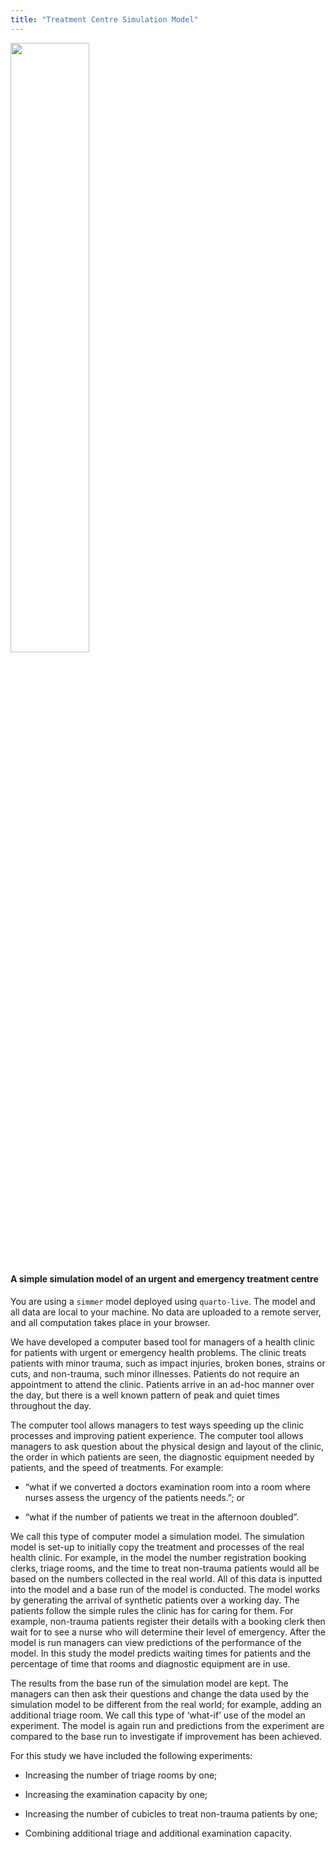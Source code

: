 ```yaml
---
title: "Treatment Centre Simulation Model"
---
```


![](quarto_files/nihr.png){width="50%"}

#### A simple simulation model of an urgent and emergency treatment centre

You are using a `simmer` model deployed using `quarto-live`. The model and all data are local to your machine. No data are uploaded to a remote server, and all computation takes place in your browser.

We have developed a computer based tool for managers of a health clinic for patients with urgent or emergency health problems. The clinic treats patients with minor trauma, such as impact injuries, broken bones, strains or cuts, and non-trauma, such minor illnesses. Patients do not require an appointment to attend the clinic. Patients arrive in an ad-hoc manner over the day, but there is a well known pattern of peak and quiet times throughout the day.

The computer tool allows managers to test ways speeding up the clinic processes and improving patient experience. The computer tool allows managers to ask question about the physical design and layout of the clinic, the order in which patients are seen, the diagnostic equipment needed by patients, and the speed of treatments. For example:

-   “what if we converted a doctors examination room into a room where nurses assess the urgency of the patients needs.”; or

-   “what if the number of patients we treat in the afternoon doubled”.

We call this type of computer model a simulation model. The simulation model is set-up to initially copy the treatment and processes of the real health clinic. For example, in the model the number registration booking clerks, triage rooms, and the time to treat non-trauma patients would all be based on the numbers collected in the real world. All of this data is inputted into the model and a base run of the model is conducted. The model works by generating the arrival of synthetic patients over a working day. The patients follow the simple rules the clinic has for caring for them. For example, non-trauma patients register their details with a booking clerk then wait for to see a nurse who will determine their level of emergency. After the model is run managers can view predictions of the performance of the model. In this study the model predicts waiting times for patients and the percentage of time that rooms and diagnostic equipment are in use.

The results from the base run of the simulation model are kept. The managers can then ask their questions and change the data used by the simulation model to be different from the real world; for example, adding an additional triage room. We call this type of ‘what-if’ use of the model an experiment. The model is again run and predictions from the experiment are compared to the base run to investigate if improvement has been achieved.

For this study we have included the following experiments:

-   Increasing the number of triage rooms by one;

-   Increasing the examination capacity by one;

-   Increasing the number of cubicles to treat non-trauma patients by one;

-   Combining additional triage and additional examination capacity.
